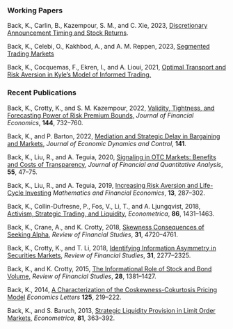 ### Working Papers

Back, K., Carlin, B., Kazempour, S. M., and C. Xie, 2023, [Discretionary Announcement Timing and Stock Returns](https://papers.ssrn.com/sol3/papers.cfm?abstract_id=4933885).

Back, K., Celebi, O., Kakhbod, A., and A. M. Reppen, 2023, [Segmented Trading Markets](https://papers.ssrn.com/sol3/papers.cfm?abstract_id=4119978)

Back, K., Cocquemas, F., Ekren, I., and A. Lioui, 2021, [Optimal Transport and Risk Aversion in Kyle's Model of Informed Trading.](https://papers.ssrn.com/sol3/papers.cfm?abstract_id=3628726)

### Recent Publications

Back, K., Crotty, K., and S. M. Kazempour, 2022, [Validity, Tightness, and Forecasting Power of Risk Premium Bounds,](pubs/Back_Crotty_Kazempour_JFE_2022.pdf) *Journal of Financial Economics*, **144**, 732--760.

Back, K., and P. Barton, 2022, [Mediation and Strategic Delay in Bargaining and Markets,](https://www.sciencedirect.com/science/article/abs/pii/S0165188922000811) *Journal of Economic Dynamics and Control*, **141**.

Back, K., Liu, R., and A. Teguia, 2020, [Signaling in OTC Markets: Benefits and Costs of Transparency,](pubs/Back_Liu_Teguia_JFQA_2020.pdf) *Journal of Financial and Quantitative Analysis*, **55**, 47--75.

Back, K., Liu, R., and A. Teguia, 2019, [Increasing Risk Aversion and Life-Cycle Investing](pubs/Back_Liu_Teguia_MAFE_2019.pdf) *Mathematics and Financial Economics*, **13**, 287--302.

Back, K., Collin-Dufresne, P., Fos, V., Li, T., and A. Ljungqvist, 2018, [Activism, Strategic Trading, and Liquidity,](pubs/Back_et_al_Econometrica_2018.pdf) *Econometrica*, **86**, 1431--1463.

Back, K., Crane, A., and K. Crotty, 2018, [Skewness Consequences of Seeking Alpha,](pubs/Back_Crane_Crotty_RFS_2018.pdf) *Review of Financial Studies*, **31**, 4720--4761.

Back, K., Crotty, K., and T. Li, 2018, [Identifying Information Asymmetry in Securities Markets,](pubs/Back_Crotty_Li_RFS_2018.pdf) *Review of Financial Studies*, **31**, 2277--2325.

Back, K., and K. Crotty, 2015, [The Informational Role of Stock and Bond Volume,](pubs/Back_Crotty_RFS_2015.pdf) *Review of Financial Studies*, **28**, 1381--1427.

Back, K., 2014, [A Characterization of the Coskewness-Cokurtosis Pricing Model](pubs/Back_EconLetters_2014.pdf) *Economics Letters* **125**, 219--222. 

Back, K., and S. Baruch, 2013, [Strategic Liquidity Provision in Limit Order Markets,](pubs/Back_Baruch_Econometrica_2013.pdf) *Econometrica*, **81**, 363--392.
 



